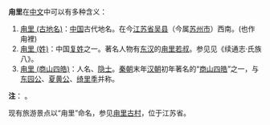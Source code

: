 '''甪里'''在[[中文|中文]]中可以有多种含义：
# [[甪里_(古地名)|甪里 (古地名)]]：[[中国|中国]]古代地名。在今[[江苏省|江苏省]][[吴县|吴县]]（今属[[苏州市|苏州市]]）西南。(也作甪裡)
# [[甪里_(姓)|甪里 (姓)]]：中国[[复姓|复姓]]之一。著名人物有[[东汉|东汉]]的[[甪里若叔|甪里若叔]]。参见见《续通志·氏族八》。
# [[甪里_(商山四皓)|甪里 (商山四皓)]]：人名、[[隐士|隐士]]。[[秦朝|秦朝]]末年[[汉朝|汉朝]]初年著名的“[[商山四皓|商山四皓]]”之一，与[[东园公|东园公]]、[[夏黄公|夏黄公]]、[[绮里季|绮里季]]并称。

'''注'''：{{標音|字=甪|拼音=lù|反切=盧谷|南京=lu<sup>5</sup>|同音字=祿}} 。

现有旅游景点以“甪里”命名，参见[[甪里古村|甪里古村]]，位于江苏省。

{{disambig|Cat=二字中國相關消歧義}}